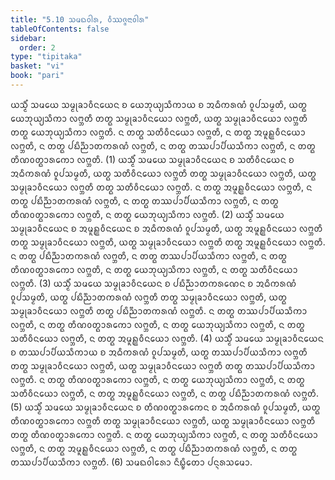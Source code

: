 ```yaml
---
title: "5.10 ᩈᨾᨳᩅᩤᩁ, ᩅᩥᩔᨩ᩠ᨩᨶᩣᩅᩤᩁ"
tableOfContents: false
sidebar:
  order: 2
type: "tipitaka"
basket: "vi"
book: "pari"
---
```



<DynamicBreadcrumb />

<Division number="305" book="pari">

<Paragraph number="1321" book="pari">
ᨿᩈ᩠ᨾᩥᩴ ᩈᨾᨿᩮ ᩈᨾ᩠ᨾᩩᨡᩣᩅᩥᨶᨿᩮᨶ ᨧ ᨿᩮᨽᩩᨿ᩠ᨿᩈᩥᨠᩣᨿ ᨧ ᩋᨵᩥᨠᩁᨱᩴ ᩅᩪᨸᩈᨾ᩠ᨾᨲᩥ, ᨿᨲ᩠ᨳ ᨿᩮᨽᩩᨿ᩠ᨿᩈᩥᨠᩣ ᩃᨻ᩠ᨽᨲᩥ ᨲᨲ᩠ᨳ ᩈᨾ᩠ᨾᩩᨡᩣᩅᩥᨶᨿᩮᩣ ᩃᨻ᩠ᨽᨲᩥ, ᨿᨲ᩠ᨳ ᩈᨾ᩠ᨾᩩᨡᩣᩅᩥᨶᨿᩮᩣ ᩃᨻ᩠ᨽᨲᩥ ᨲᨲ᩠ᨳ ᨿᩮᨽᩩᨿ᩠ᨿᩈᩥᨠᩣ ᩃᨻ᩠ᨽᨲᩥ. ᨶ ᨲᨲ᩠ᨳ ᩈᨲᩥᩅᩥᨶᨿᩮᩣ ᩃᨻ᩠ᨽᨲᩥ, ᨶ ᨲᨲ᩠ᨳ ᩋᨾᩪᩊ᩠ᩉᩅᩥᨶᨿᩮᩣ ᩃᨻ᩠ᨽᨲᩥ, ᨶ ᨲᨲ᩠ᨳ ᨸᨭᩥᨬ᩠ᨬᩣᨲᨠᩁᨱᩴ ᩃᨻ᩠ᨽᨲᩥ, ᨶ ᨲᨲ᩠ᨳ ᨲᩔᨸᩣᨸᩥᨿᩈᩥᨠᩣ ᩃᨻ᩠ᨽᨲᩥ, ᨶ ᨲᨲ᩠ᨳ ᨲᩥᨱᩅᨲ᩠ᨳᩣᩁᨠᩮᩣ ᩃᨻ᩠ᨽᨲᩥ. (1)
</Paragraph>

<Paragraph number="1322" book="pari">
ᨿᩈ᩠ᨾᩥᩴ ᩈᨾᨿᩮ ᩈᨾ᩠ᨾᩩᨡᩣᩅᩥᨶᨿᩮᨶ ᨧ ᩈᨲᩥᩅᩥᨶᨿᩮᨶ ᨧ ᩋᨵᩥᨠᩁᨱᩴ ᩅᩪᨸᩈᨾ᩠ᨾᨲᩥ, ᨿᨲ᩠ᨳ ᩈᨲᩥᩅᩥᨶᨿᩮᩣ ᩃᨻ᩠ᨽᨲᩥ ᨲᨲ᩠ᨳ ᩈᨾ᩠ᨾᩩᨡᩣᩅᩥᨶᨿᩮᩣ ᩃᨻ᩠ᨽᨲᩥ, ᨿᨲ᩠ᨳ ᩈᨾ᩠ᨾᩩᨡᩣᩅᩥᨶᨿᩮᩣ ᩃᨻ᩠ᨽᨲᩥ ᨲᨲ᩠ᨳ ᩈᨲᩥᩅᩥᨶᨿᩮᩣ ᩃᨻ᩠ᨽᨲᩥ. ᨶ ᨲᨲ᩠ᨳ ᩋᨾᩪᩊ᩠ᩉᩅᩥᨶᨿᩮᩣ ᩃᨻ᩠ᨽᨲᩥ, ᨶ ᨲᨲ᩠ᨳ ᨸᨭᩥᨬ᩠ᨬᩣᨲᨠᩁᨱᩴ ᩃᨻ᩠ᨽᨲᩥ, ᨶ ᨲᨲ᩠ᨳ ᨲᩔᨸᩣᨸᩥᨿᩈᩥᨠᩣ ᩃᨻ᩠ᨽᨲᩥ, ᨶ ᨲᨲ᩠ᨳ ᨲᩥᨱᩅᨲ᩠ᨳᩣᩁᨠᩮᩣ ᩃᨻ᩠ᨽᨲᩥ, ᨶ ᨲᨲ᩠ᨳ ᨿᩮᨽᩩᨿ᩠ᨿᩈᩥᨠᩣ ᩃᨻ᩠ᨽᨲᩥ. (2)
</Paragraph>

<Paragraph number="1323" book="pari">
ᨿᩈ᩠ᨾᩥᩴ ᩈᨾᨿᩮ ᩈᨾ᩠ᨾᩩᨡᩣᩅᩥᨶᨿᩮᨶ ᨧ ᩋᨾᩪᩊ᩠ᩉᩅᩥᨶᨿᩮᨶ ᨧ ᩋᨵᩥᨠᩁᨱᩴ ᩅᩪᨸᩈᨾ᩠ᨾᨲᩥ, ᨿᨲ᩠ᨳ ᩋᨾᩪᩊ᩠ᩉᩅᩥᨶᨿᩮᩣ ᩃᨻ᩠ᨽᨲᩥ ᨲᨲ᩠ᨳ ᩈᨾ᩠ᨾᩩᨡᩣᩅᩥᨶᨿᩮᩣ ᩃᨻ᩠ᨽᨲᩥ, ᨿᨲ᩠ᨳ ᩈᨾ᩠ᨾᩩᨡᩣᩅᩥᨶᨿᩮᩣ ᩃᨻ᩠ᨽᨲᩥ ᨲᨲ᩠ᨳ ᩋᨾᩪᩊ᩠ᩉᩅᩥᨶᨿᩮᩣ ᩃᨻ᩠ᨽᨲᩥ. ᨶ ᨲᨲ᩠ᨳ ᨸᨭᩥᨬ᩠ᨬᩣᨲᨠᩁᨱᩴ ᩃᨻ᩠ᨽᨲᩥ, ᨶ ᨲᨲ᩠ᨳ ᨲᩔᨸᩣᨸᩥᨿᩈᩥᨠᩣ ᩃᨻ᩠ᨽᨲᩥ, ᨶ ᨲᨲ᩠ᨳ ᨲᩥᨱᩅᨲ᩠ᨳᩣᩁᨠᩮᩣ ᩃᨻ᩠ᨽᨲᩥ, ᨶ ᨲᨲ᩠ᨳ ᨿᩮᨽᩩᨿ᩠ᨿᩈᩥᨠᩣ ᩃᨻ᩠ᨽᨲᩥ, ᨶ ᨲᨲ᩠ᨳ ᩈᨲᩥᩅᩥᨶᨿᩮᩣ ᩃᨻ᩠ᨽᨲᩥ. (3)
</Paragraph>

<Paragraph number="1324" book="pari">
ᨿᩈ᩠ᨾᩥᩴ ᩈᨾᨿᩮ ᩈᨾ᩠ᨾᩩᨡᩣᩅᩥᨶᨿᩮᨶ ᨧ ᨸᨭᩥᨬ᩠ᨬᩣᨲᨠᩁᨱᩮᨶ ᨧ ᩋᨵᩥᨠᩁᨱᩴ ᩅᩪᨸᩈᨾ᩠ᨾᨲᩥ, ᨿᨲ᩠ᨳ ᨸᨭᩥᨬ᩠ᨬᩣᨲᨠᩁᨱᩴ ᩃᨻ᩠ᨽᨲᩥ ᨲᨲ᩠ᨳ ᩈᨾ᩠ᨾᩩᨡᩣᩅᩥᨶᨿᩮᩣ ᩃᨻ᩠ᨽᨲᩥ, ᨿᨲ᩠ᨳ ᩈᨾ᩠ᨾᩩᨡᩣᩅᩥᨶᨿᩮᩣ ᩃᨻ᩠ᨽᨲᩥ ᨲᨲ᩠ᨳ ᨸᨭᩥᨬ᩠ᨬᩣᨲᨠᩁᨱᩴ ᩃᨻ᩠ᨽᨲᩥ. ᨶ ᨲᨲ᩠ᨳ ᨲᩔᨸᩣᨸᩥᨿᩈᩥᨠᩣ ᩃᨻ᩠ᨽᨲᩥ, ᨶ ᨲᨲ᩠ᨳ ᨲᩥᨱᩅᨲ᩠ᨳᩣᩁᨠᩮᩣ ᩃᨻ᩠ᨽᨲᩥ, ᨶ ᨲᨲ᩠ᨳ ᨿᩮᨽᩩᨿ᩠ᨿᩈᩥᨠᩣ ᩃᨻ᩠ᨽᨲᩥ, ᨶ ᨲᨲ᩠ᨳ ᩈᨲᩥᩅᩥᨶᨿᩮᩣ ᩃᨻ᩠ᨽᨲᩥ, ᨶ ᨲᨲ᩠ᨳ ᩋᨾᩪᩊ᩠ᩉᩅᩥᨶᨿᩮᩣ ᩃᨻ᩠ᨽᨲᩥ. (4)
</Paragraph>

<Paragraph number="1325" book="pari">
ᨿᩈ᩠ᨾᩥᩴ ᩈᨾᨿᩮ ᩈᨾ᩠ᨾᩩᨡᩣᩅᩥᨶᨿᩮᨶ ᨧ ᨲᩔᨸᩣᨸᩥᨿᩈᩥᨠᩣᨿ ᨧ ᩋᨵᩥᨠᩁᨱᩴ ᩅᩪᨸᩈᨾ᩠ᨾᨲᩥ, ᨿᨲ᩠ᨳ ᨲᩔᨸᩣᨸᩥᨿᩈᩥᨠᩣ ᩃᨻ᩠ᨽᨲᩥ ᨲᨲ᩠ᨳ ᩈᨾ᩠ᨾᩩᨡᩣᩅᩥᨶᨿᩮᩣ ᩃᨻ᩠ᨽᨲᩥ, ᨿᨲ᩠ᨳ ᩈᨾ᩠ᨾᩩᨡᩣᩅᩥᨶᨿᩮᩣ ᩃᨻ᩠ᨽᨲᩥ ᨲᨲ᩠ᨳ ᨲᩔᨸᩣᨸᩥᨿᩈᩥᨠᩣ ᩃᨻ᩠ᨽᨲᩥ. ᨶ ᨲᨲ᩠ᨳ ᨲᩥᨱᩅᨲ᩠ᨳᩣᩁᨠᩮᩣ ᩃᨻ᩠ᨽᨲᩥ, ᨶ ᨲᨲ᩠ᨳ ᨿᩮᨽᩩᨿ᩠ᨿᩈᩥᨠᩣ ᩃᨻ᩠ᨽᨲᩥ, ᨶ ᨲᨲ᩠ᨳ ᩈᨲᩥᩅᩥᨶᨿᩮᩣ ᩃᨻ᩠ᨽᨲᩥ, ᨶ ᨲᨲ᩠ᨳ ᩋᨾᩪᩊ᩠ᩉᩅᩥᨶᨿᩮᩣ ᩃᨻ᩠ᨽᨲᩥ, ᨶ ᨲᨲ᩠ᨳ ᨸᨭᩥᨬ᩠ᨬᩣᨲᨠᩁᨱᩴ ᩃᨻ᩠ᨽᨲᩥ. (5)
</Paragraph>

<Paragraph number="1326" book="pari">
ᨿᩈ᩠ᨾᩥᩴ ᩈᨾᨿᩮ ᩈᨾ᩠ᨾᩩᨡᩣᩅᩥᨶᨿᩮᨶ ᨧ ᨲᩥᨱᩅᨲ᩠ᨳᩣᩁᨠᩮᨶ ᨧ ᩋᨵᩥᨠᩁᨱᩴ ᩅᩪᨸᩈᨾ᩠ᨾᨲᩥ, ᨿᨲ᩠ᨳ ᨲᩥᨱᩅᨲ᩠ᨳᩣᩁᨠᩮᩣ ᩃᨻ᩠ᨽᨲᩥ ᨲᨲ᩠ᨳ ᩈᨾ᩠ᨾᩩᨡᩣᩅᩥᨶᨿᩮᩣ ᩃᨻ᩠ᨽᨲᩥ, ᨿᨲ᩠ᨳ ᩈᨾ᩠ᨾᩩᨡᩣᩅᩥᨶᨿᩮᩣ ᩃᨻ᩠ᨽᨲᩥ ᨲᨲ᩠ᨳ ᨲᩥᨱᩅᨲ᩠ᨳᩣᩁᨠᩮᩣ ᩃᨻ᩠ᨽᨲᩥ. ᨶ ᨲᨲ᩠ᨳ ᨿᩮᨽᩩᨿ᩠ᨿᩈᩥᨠᩣ ᩃᨻ᩠ᨽᨲᩥ, ᨶ ᨲᨲ᩠ᨳ ᩈᨲᩥᩅᩥᨶᨿᩮᩣ ᩃᨻ᩠ᨽᨲᩥ, ᨶ ᨲᨲ᩠ᨳ ᩋᨾᩪᩊ᩠ᩉᩅᩥᨶᨿᩮᩣ ᩃᨻ᩠ᨽᨲᩥ, ᨶ ᨲᨲ᩠ᨳ ᨸᨭᩥᨬ᩠ᨬᩣᨲᨠᩁᨱᩴ ᩃᨻ᩠ᨽᨲᩥ, ᨶ ᨲᨲ᩠ᨳ ᨲᩔᨸᩣᨸᩥᨿᩈᩥᨠᩣ ᩃᨻ᩠ᨽᨲᩥ. (6)

</Paragraph>
</Division>

<Paragraph number="1327" type="center" book="pari">
ᩈᨾᨳᩅᩤᩁᩮᩣ ᨶᩥᨭ᩠ᨮᩥᨲᩮᩣ ᨸᨶ᩠ᨶᩁᩈᨾᩮᩣ.
</Paragraph>